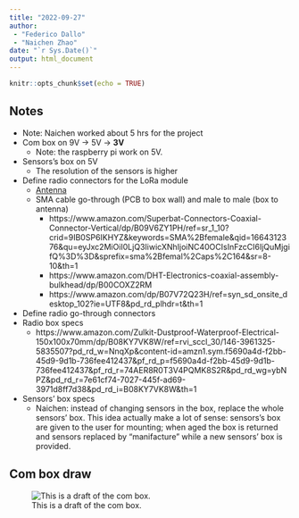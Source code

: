 ```yaml
---
title: "2022-09-27"
author: 
 - "Federico Dallo"
 - "Naichen Zhao"
date: "`r Sys.Date()`"
output: html_document
---
```


```r
knitr::opts_chunk$set(echo = TRUE)
```

## Notes

- Note: Naichen worked about 5 hrs for the project
- Com box on 9V -> 5V -> **3V**
  - Note: the raspberry pi work on 5V.
- Sensors's box on 5V
  - The resolution of the sensors is higher
- Define radio connectors for the LoRa module
  - [Antenna](https://www.sirioantenne.it/en/products/cellular/cx-840-cx-900)
  - SMA cable go-through (PCB to box wall) and male to male (box to antenna)
    - https://www.amazon.com/Superbat-Connectors-Coaxial-Connector-Vertical/dp/B09V6ZY1PH/ref=sr_1_10?crid=9IB0SP6IKHYZ&keywords=SMA%2Bfemale&qid=1664312376&qu=eyJxc2MiOiI0LjQ3IiwicXNhIjoiNC40OCIsInFzcCI6IjQuMjgifQ%3D%3D&sprefix=sma%2Bfemal%2Caps%2C164&sr=8-10&th=1
    - https://www.amazon.com/DHT-Electronics-coaxial-assembly-bulkhead/dp/B00COXZ2RM
    - https://www.amazon.com/dp/B07V72Q23H/ref=syn_sd_onsite_desktop_102?ie=UTF8&pd_rd_plhdr=t&th=1
- Define radio go-through connectors
- Radio box specs
  - https://www.amazon.com/Zulkit-Dustproof-Waterproof-Electrical-150x100x70mm/dp/B08KY7VK8W/ref=rvi_sccl_30/146-3961325-5835507?pd_rd_w=NnqXp&content-id=amzn1.sym.f5690a4d-f2bb-45d9-9d1b-736fee412437&pf_rd_p=f5690a4d-f2bb-45d9-9d1b-736fee412437&pf_rd_r=74AER8R0T3V4PQMK8S2R&pd_rd_wg=ybNPZ&pd_rd_r=7e61cf74-7027-445f-ad69-3971d8ff7d38&pd_rd_i=B08KY7VK8W&th=1
- Sensors' box specs
  - Naichen: instead of changing sensors in the box, replace the whole sensors' box. This idea actually make a lot of sense: sensors's box are given to the user for mounting; when aged the box is returned and sensors replaced by "manifacture" while a new sensors' box is provided. 
  
## Com box draw

![This is a draft of the com box.](draw_box/draw_box.001.png)
